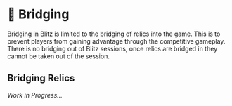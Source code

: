 
# 🌉 Bridging

Bridging in Blitz is limited to the bridging of relics into the game. This is to prevent players from gaining advantage through the 
competitive gameplay. There is no bridging out of Blitz sessions, once relics are bridged in they cannot be taken out of the session.

## Bridging Relics

_Work in Progress..._